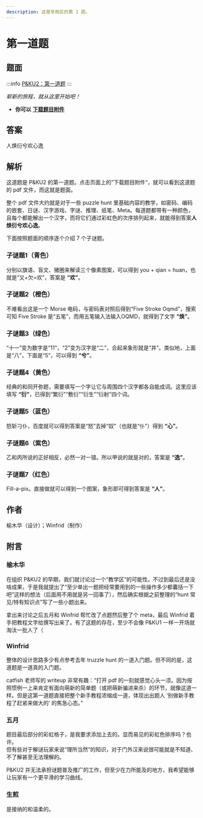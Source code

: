 ```yaml
---
description: 这是芈雨区的第 1 题。
---
```


# 第一道题

## 题面

:::info
[P&KU2：第一道题](https://pnku2.pkupuzzle.art/#/game/miyu/prob_01)
:::

_崭新的旅程，就从这里开始吧！_

- **你可以** [**下载题目附件**](https://pnku2.pkupuzzle.art/media/miyu/101_prob_01_DYDT/DYDT_File.pdf)

## 答案

人焕衍兮欢心逸

## 解析

这道题是 P&KU2 的第一道题。点击页面上的”下载题目附件“，就可以看到这道题的 pdf 文件，而这就是题面。

整个 pdf 文件大约就是对于一些 puzzle hunt 里基础内容的教学，如密码、编码的嵌套、日谜、汉字游戏、字谜、推理、纸笔、Meta。每道题都带有一种颜色，且每个都能解出一个汉字，而将它们通过彩虹色的次序排列起来，就能得到答案**人焕衍兮欢心逸**。

下面按照题面的顺序逐个介绍 7 个子谜题。

### 子谜题1（青色）

分别以旗语、盲文、猪圈来解读三个像素图案，可以得到 you + qian = huan，也就是“又+欠=欢”，答案是 **“欢”**。

### 子谜题2（橙色）

不难看出这是一个 Morse 电码，与密码表对照后得到“Five Stroke Oqmd"，搜索可知 Five Stroke 是“五笔”，而用五笔输入法输入OQMD，就得到了文字 **“焕”**。

### 子谜题3（绿色）

“十一”变为数字是“11”，“2”变为汉字是“二”，合起来象形就是“井”。类似地，上面是“八”，下面是“5”，可以得到 **“兮”**。

### 子谜题4（黄色）

经典的和同开弥题，需要填写一个字让它与周围四个汉字都各自能成词。这里应该填写 **“衍”**，已得到“繁衍”“敷衍”“衍生”“衍射”四个词。

### 子谜题5（蓝色）

怒斩刁仆，百度就可以得到答案是“怒”去掉“奴”（也就是“仆”）得到 **“心”**。

### 子谜题6（紫色）

乙和丙所说的正好相反，必然一对一错。所以甲说的就是对的，答案是 **“逸”**。

### 子谜题7（红色）

Fill-a-pix。直接做就可以得到一个图案，象形即可得到答案是 **“人”**。

## 作者

榆木华（设计）；Winfrid（制作）

## 附言

### 榆木华

在组织 P&KU2 的早期，我们就讨论过一个“教学区”的可能性。不过到最后还是没啥成果，于是我就提出了“至少单出一题把经常要用到的一些操作多少都囊括一下吧”这样的想法（后面用不用就是另一回事了），然后确实根据之前整理的“hunt 常见/特有知识点”写了一些小题出来。

拿出来讨论之后五月和 Winfrid 帮忙改了点题然后整了个 meta，最后 Winfrid 着手把教程文字给撰写出来了。有了这题的存在，至少不会像 P&KU1 一样一开场就淘汰一批人了（

### Winfrid

整体的设计思路多少有点参考去年 truzzle hunt 的一道入门题。但不同的是，这道题是一道真的入门题。

catfish 老师写的 writeup 非常有趣：“打开 pdf 的一刻就感觉心头一凉。因为按照惯例一上来肯定有面向萌新的简单题（或把萌新骗进来杀）的环节，就像这道一样。但是这第一道题直接把整个新手教程浓缩成一道，体现出出题人 ‘别做新手教程了赶紧来做大的’ 的焦急心态。”

### 五月

题目最后部分的彩虹格子，是我要求添加上去的。显而易见的彩虹色排序吗？也许。  
但有些对于解谜玩家来说“理所当然”的知识，对于门外汉来说很可能就是不知道、不了解甚至无法理解的。

P&KU2 并无法承担谜题普及推广的工作，但至少在力所能及的地方，我希望能够让玩家有一个更平滑的学习曲线。

### 生煎

是接纳的和温柔的。
